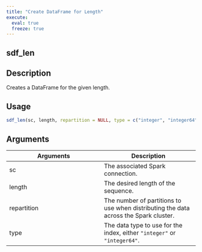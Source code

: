 ```yaml
---
title: "Create DataFrame for Length"
execute:
  eval: true
  freeze: true
---
```


## sdf_len

## Description
Creates a DataFrame for the given length.


## Usage
```r
sdf_len(sc, length, repartition = NULL, type = c("integer", "integer64"))
```

## Arguments
|Arguments|Description|
|---|---|
| sc | The associated Spark connection. |
| length | The desired length of the sequence. |
| repartition | The number of partitions to use when distributing the data across the Spark cluster. |
| type | The data type to use for the index, either `"integer"` or `"integer64"`. |








